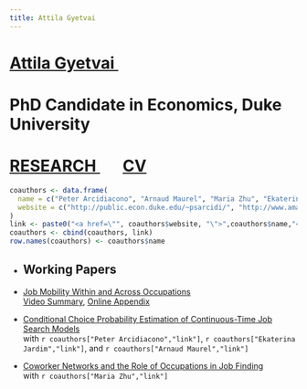 ```yaml
---
title: Attila Gyetvai
---
```

<h1 class=name>   <a href="/" class=name> Attila Gyetvai </a> <a href="pronounce" class=name><img class="speaker" src="speaker.svg" width=15></a> </h1>
<h1 class=affil>  PhD Candidate in Economics, Duke University </h1>
<h1 class=navbar> <a href="research" class=name> RESEARCH </a> &nbsp; &nbsp; &nbsp; <a href="CV_AttilaGyetvai.pdf" class=name> CV </a> </h1>

```r
coauthors <- data.frame(
  name = c("Peter Arcidiacono", "Arnaud Maurel", "Maria Zhu", "Ekaterina Jardim"),
  website = c("http://public.econ.duke.edu/~psarcidi/", "http://www.amaurel.net", "http://www.mariazhu.com", "https://ekaterinajardim.com")
)
link <- paste0("<a href=\"", coauthors$website, "\">",coauthors$name,"</a>")
coauthors <- cbind(coauthors, link)
row.names(coauthors) <- coauthors$name
```


<ul>
  <li><h2>Working Papers</h2></li>
  
  <li> 
  <p class=papertitle> <a class=papertitle href="research/AttilaGyetvai_JMP.pdf"><u>Job Mobility Within and Across Occupations</u></a> </br>
  <a href="https://www.youtube.com/watch?v=ZTC8ceJHD84">Video Summary</a>, <a href="research/AttilaGyetvai_JMP_OnlineAppendix.pdf">Online Appendix</a></p>
  <!-- <p class=paperdet> <i> Abstract: </i>  -->
  <!-- This paper assesses the impact of occupational mobility on life cycle wage inequality. -->
  <!-- I develop a model of job mobility which attributes differential returns to occupations to occupationally heterogeneous labor market frictions, compensating differentials, and non-pecuniary job switching costs. -->
  <!-- I estimate the structural model on linked Hungarian administrative data and use it to quantify the relative importance of each of these mechanisms. -->
  <!-- High-skill occupations offer higher wages and more stable employment but lower non-wage amenities than low-skill ones. -->
  <!-- Coupled with less frequent offers and higher costs of switching from low-skill to high-skill jobs, workers who start in high-skill occupations have much steeper wage profiles. -->
  <!-- I find that occupationally heterogeneous labor market frictions are the key determinants of ex ante wage profiles. -->
  <!-- These results indicate that occupational heterogeneity in the sources of wage inequality is instrumental to fully account for life cycle wage dynamics. -->
  <!-- </p>  -->
  </li>
  
  <li> 
  <p class=papertitle> <a class=papertitle href="research/AGJM_CCPSearch.pdf"><u>Conditional Choice Probability Estimation of Continuous-Time Job Search Models</u></a> </br>
  with `r coauthors["Peter Arcidiacono","link"]`, `r coauthors["Ekaterina Jardim","link"]`, and `r coauthors["Arnaud Maurel","link"]` </p>
<!--   <p class=paperdet> <i> Abstract: </i>  -->
<!--   We propose a new method to estimate continuous-time job search models.  -->
<!-- Our approach is based on an adaptation of the conditional choice probability estimation methods to a continuous-time job search environment. To do so, the proposed framework incorporates preference shocks into the search framework, resulting in a tight connection between value functions and conditional choice probabilities.  -->
<!-- Our method, relative to standard estimation methods for continuous-time job search models, yields considerable computational gains.  -->
<!-- In particular, we can estimate rich nonstationary job search models without having to solve any differential equations, and in some cases even avoiding any optimization.  -->
<!-- We apply our method to analyze the effect of unemployment benefit expiration on the duration of unemployment and wages using rich longitudinal data from Hungarian administrative records. -->
<!--   </p>  -->
  </li>
  
  <li> 
  <p class=papertitle> <a class=papertitle href="research/Gyetvai_Zhu_WorkerNetworks.pdf"><u>Coworker Networks and the Role of Occupations in Job Finding</u></a> </br>
  with `r coauthors["Maria Zhu","link"]`</p>
  <!-- <p class=paperdet> <i> Abstract: </i>  -->
  <!-- Which former coworkers help displaced workers find jobs?  -->
  <!-- We answer this question by studying occupational similarity in job finding networks.  -->
  <!-- Using matched employer-employee data from Hungary, this paper relates the unemployment duration of displaced workers to the employment rate of their former coworker networks.  -->
  <!-- Overall, while coworkers from all occupations are helpful in job finding, we find significant heterogeneity by occupation skill-level.  -->
  <!-- For workers in low-skill jobs, coworkers who worked in the same narrow occupation as the displaced worker are the most useful network contacts.  -->
  <!-- For workers in high-skill jobs, coworkers from different occupations are the most useful network contacts. -->
  <!-- </p>  -->
  </li>
</ul>

<ul>
</ul>

